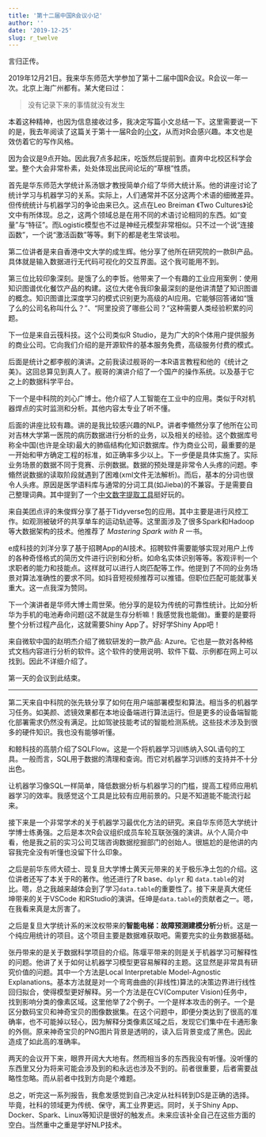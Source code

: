 ```yaml
---
title: '第十二届中国R会议小记'
author: ''
date: '2019-12-25'
slug: r_twelve
---
```



<!---
咳咳，先说点题外话。这个公号搁置很久了。不是因为懒，而是因为微信公众系统之烦。我写个文章需要各种排版。尤其是有代码、图片的文章，极其繁琐复杂。所以有些做好的分析就直接Post在个人网站上了。当然坏处就是阅读量少。不过我相信真正愿意重复我代码的同学是一定会访问我网站的。不然也没有读应用文章的需求。现在我更喜欢分享Notebook的一个平台是Kaggle。代码写好后，直接放在Docker云容器上跑，算力顶呱呱。
--->

言归正传。

2019年12月21日。我来华东师范大学参加了第十二届中国R会议。R会议一年一次。北京上海广州都有。某大佬曰过：

>没有记录下来的事情就没有发生

本着这种精神，也因为信息接收过多，我决定写篇小文总结一下。这里需要说一下的是，我去年阅读了这篇关于第十一届R会的[小文](https://mp.weixin.qq.com/s/rQk5l1uChY56Hn1c7KW7Xw)，从而对R会感兴趣。本文也是效仿着它的写作风格。

因为会议是9点开始。因此我7点多起床，吃饭然后提前到。直奔中北校区科学会堂。整个大会非常朴素，处处体现出民间论坛的“草根”性质。

首先是华东师范大学统计系汤银才教授简单介绍了华师大统计系。他的讲座讨论了统计学习与机器学习的关系。实际上，人们通常并不区分这两个术语的细微差异。但传统统计与机器学习的争论由来已久。这点在Leo Breiman 《Two Cultures》论文中有所体现。总之，这两个领域总是在用不同的术语讨论相同的东西。如“变量”与“特征”。而Logistic模型也不过是神经元模型非常相似。只不过一个说“连接函数”，一个说“激活函数”等等。剩下的都是老生常谈啦。

第二位讲者是来自香港中文大学的成生辉。他分享了他所在研究院的一款BI产品。具体就是输入数据进行无代码可视化的交互界面。这个我可能用不到。

第三位比较印象深刻。是饿了么的李哲。他带来了一个有趣的工业应用案例：使用知识图谱优化餐饮产品的构建。这位大佬令我印象最深刻的是他讲清楚了知识图谱的概念。知识图谱比深度学习的模式识别更为高级的AI应用。它能够回答诸如“饿了么的公司名称叫什么？”、“阿里投资了哪些公司？”这种需要人类经验积累的问题。

下一位是来自云筏科技。这个公司类似R Studio，是为广大的R个体用户提供服务的商业公司。它向我们介绍的是开源软件的基本服务免费，高级服务付费的模式。

后面是统计之都李舰的演讲。之前我读过舰哥的一本R语言教程和他的《统计之美》。这回总算见到真人了。舰哥的演讲介绍了一个国产的操作系统。以及基于它之上的数据科学平台。

下一个是中科院的刘心广博士。他介绍了人工智能在工业中的应用。类似于R对机器焊点的实时监测和分析。其他内容太专业了听不懂。

后面的讲座比较有趣。讲的是我比较感兴趣的NLP。讲者李翛然分享了他所在公司对吉林大学第一医院的病历数据进行分析的业务，以及相关的经验。这个数据库号称全中国(也许是全球)最大的肺癌结构化知识数据库。作为商业公司，最重要的是一开始和甲方确定工程的标准，如正确率多少以上。下一步便是具体实施了。实际业务场景的数据不同于竞赛、示例数据。数据的预处理是非常令人头疼的问题。李翛然说数据的读取阶段就遇到了困难(xml文件无法解析)。而后，基本的分词也很令人头疼。原因是医学语料库与通常的分词工具(如Jieba)的不兼容。于是需要自己整理词典。其中提到了一个[中文数字提取工具](https://github.com/Wall-ee/chinese2digits)挺好玩的。

来自美团点评的朱俊辉分享了基于Tidyverse包的应用。其中主要是进行风控工作。如观测被破坏的共享单车的运动轨迹等。这里面涉及了很多Spark和Hadoop等大数据架构的技术。他推荐了 *Mastering Spark with R* 一书。

e成科技的刘洋分享了基于招聘App的AI技术。招聘软件需要能够实现对用户上传的各种奇怪格式的简历文件进行识别和分析。如命名实体识别等等。客观评判一个求职者的能力和技能点。这样就可以进行人岗匹配等工作。他提到了不同的业务场景对算法准确性的要求不同。如抖音短视频推荐可以推错。但职位匹配可能就事关重大。这一点我深为赞同。

下一个演讲者是华师大博士周世荣。他分享的是较为传统的可靠性统计。比如分析华为手机的电池寿命问题(这不就是生存分析嘛！我感觉我也能做)。重要的是要将整个分析过程产品化，这就需要Shiny App了。好好学Shiny App吧！


来自微软中国的赵明杰介绍了微软研发的一款产品: Azure。它也是一款对各种格式文档内容进行分析的软件。这个软件的使用说明、软件下载、示例都在网上可以找到。因此不详细介绍了。

第一天的会议到此结束。


---

第二天来自中科院的张先轶分享了如何在用户端部署模型和算法。相当多的机器学习任务。如美颜、滤镜效果都在本地设备端进行算法运行。但是更多的设备端智能化部署需求仍然没有满足。比如驾驶技能考试的智能检测系统。这些技术涉及到很多的硬件知识。我也没有能够听懂。

和鲸科技的高朋介绍了SQLFlow。这是一个将机器学习训练纳入SQL语句的工具。一般而言，SQL用于数据的清理和查询。而它对机器学习训练的支持并不十分出色。

让机器学习像SQL一样简单，降低数据分析与机器学习的门槛，提高工程师应用机器学习的效率。我感觉这个工具是比较有应用前景的。只是不知道能不能流行起来。

接下来是一个非常学术的关于机器学习最优化方法的研究。来自华东师范大学统计学博士练勇强。之后是本次R会议组织成员车轮互联张强的演讲。从个人简介中看，他是我之前的实习公司艾瑞咨询数据挖掘部门的创始人。很尴尬的是他讲的内容我完全没有听懂也没留下什么印象。

之后是前华东师大硕士、现复旦大学博士黄天元带来的关于极乐净土包的介绍。这位讲者还写了本关于R的著作。他还进行了R base、`dplyr` 和 `data.table`的对比。嗯，总之我越来越体会到了学习`data.table`的重要性了。接下来是真大佬任坤带来的关于VSCode 和RStudio的演讲。任坤是`data.table`的贡献者之一。嗯，在我看来真是太厉害了。

之后是复旦大学统计系的米汶权带来的**智能电梯：故障预测建模分析**分析。这是一个纯应用统计的项目。这个项目主要是数据难获取吧。需要充实的业务数据基础。

张丹带来的是关于数据科学项目的介绍。陈堰平带来的则是关于机器学习可解释性的问题。他讲了关于如何让机器学习模型更容易解释的主题。这显然是非常具有研究价值的问题。其中一个方法是Local Interpretable Model-Agnostic Explanations。基本方法就是对一个弯弯曲曲的(非线性)算法的决策边界进行线性回归拟合，使得模型更好解释。另一个方法是在CV(Computer Vision)任务中，找到影响分类的像素区域。这里他举了2个例子。一个是样本攻击的例子。一个是区分数码宝贝和神奇宝贝的图像数据集。在这个问题中，即便分类达到了很高的准确率，也不可能掉以轻心，因为解释分类像素区域之后，发现它们集中在卡通形象的外侧。原来神奇宝贝的PNG图片背景是透明的，读入后背景变成了黑色。因此造成了如此高的准确率。

两天的会议开下来，眼界开阔大大地有。然而相当多的东西我没有听懂。没听懂的东西里又分为将来可能会涉及到的和永远也涉及不到的。前者很重要，后者需要战略性忽略。而从前者中找到方向是个难题。

总之，听完这一系列报告，我愈发感觉到自己决定从社科转到DS是正确的选择。毕竟，社科的领域更为传统、保守，离工业界更远。同时，关于Shiny App、Docker、Spark、Linux等知识是很好的触发点。未来应该补全自己在这些方面的空白。当然重中之重是学好NLP技术。







